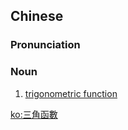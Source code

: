 {{also|三角函数}}
==Chinese==
{{zh-forms|s=三角函数|type=22}}
{{wikipedia|lang=zh}}

===Pronunciation===
{{zh-pron
|m=sānjiǎo hánshù
|c=saam1 gok3 haam4 sou3
|cat=n
}}

===Noun===
{{zh-noun}}

# {{lb|zh|trigonometry}} [[trigonometric function]]

[[ko:三角函數]]